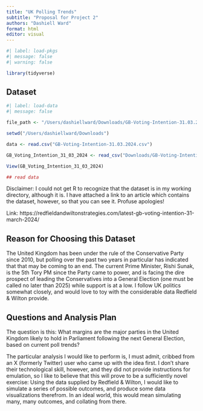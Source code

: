 ```yaml
---
title: "UK Polling Trends"
subtitle: "Proposal for Project 2"
authors: "Dashiell Ward"
format: html
editor: visual
---
```


```r
#| label: load-pkgs
#| message: false
#| warning: false

library(tidyverse)
```

## Dataset

```r
#| label: load-data
#| message: false

file_path <- "/Users/dashiellward/Downloads/GB-Voting-Intention-31.03.2024.csv"

setwd("/Users/dashiellward/Downloads")

data <- read.csv("GB-Voting-Intention-31.03.2024.csv")

GB_Voting_Intention_31_03_2024 <- read_csv("Downloads/GB-Voting-Intention-31.03.2024.csv")

View(GB_Voting_Intention_31_03_2024)

## read data 
```

Disclaimer: I could not get R to recognize that the dataset is in my working directory, although it is. I have attached a link to an article which contains the dataset, however, so that you can see it. Profuse apologies!

Link: https://redfieldandwiltonstrategies.com/latest-gb-voting-intention-31-march-2024/

## Reason for Choosing this Dataset

The United Kingdom has been under the rule of the Conservative Party since 2010, but polling over the past two years in particular has indicated that that may be coming to an end. The current Prime Minister, Rishi Sunak, is the 5th Tory PM since the Party came to power, and is facing the dire prospect of leading the Conservatives into a General Election (one must be called no later than 2025) while support is at a low. I follow UK politics somewhat closely, and would love to toy with the considerable data Redfield & Wilton provide.

## Questions and Analysis Plan

The question is this: What margins are the major parties in the United Kingdom likely to hold in Parliament following the next General Election, based on current poll trends?

The particular analysis I would like to perform is, I must admit, cribbed from an X (formerly Twitter) user who came up with the idea first. I don't share their technological skill, however, and they did not provide instructions for emulation, so I like to believe that this will prove to be a sufficiently novel exercise: Using the data supplied by Redfield & Wilton, I would like to simulate a series of possible outcomes, and produce some data visualizations therefrom. In an ideal world, this would mean simulating many, many outcomes, and collating from there.
